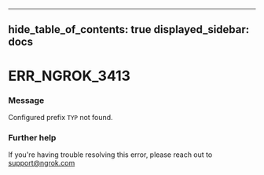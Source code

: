 

---
hide_table_of_contents: true
displayed_sidebar: docs
---


# ERR_NGROK_3413

### Message
Configured prefix ``TYP`` not found.

<ErrorDetails error="err_ngrok_3413" />



### Further help
If you're having trouble resolving this error, please reach out to [support@ngrok.com](mailto:support@ngrok.com?subject=Help%20with%20ERR_NGROK_3413)

